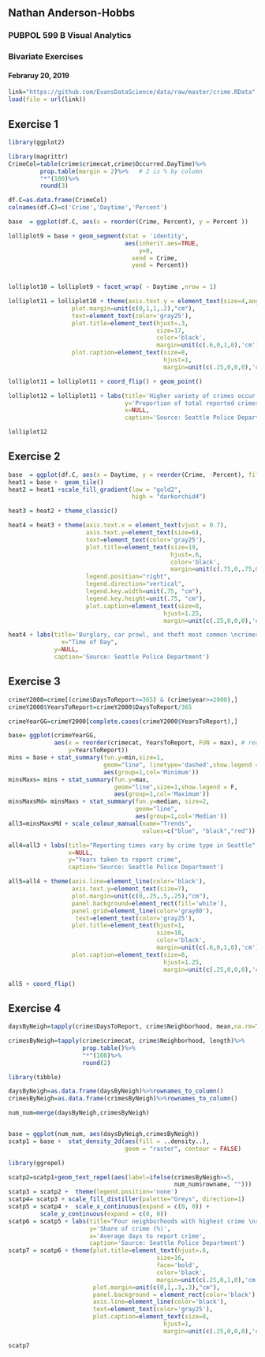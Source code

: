 ## Nathan Anderson-Hobbs
### PUBPOL 599 B Visual Analytics
### Bivariate Exercises
#### Febraruy 20, 2019



```r
link="https://github.com/EvansDataScience/data/raw/master/crime.RData"
load(file = url(link))
```

## Exercise 1

```r
library(ggplot2)

library(magrittr)
CrimeCol=table(crime$crimecat,crime$Occurred.DayTime)%>%
         prop.table(margin = 2)%>%   # 2 is % by column
         "*"(100)%>%
         round(3)

df.C=as.data.frame(CrimeCol)
colnames(df.C)=c('Crime','Daytime','Percent')

base  = ggplot(df.C, aes(x = reorder(Crime, Percent), y = Percent )) 

lolliplot9 = base + geom_segment(stat = 'identity',
                                 aes(inherit.aes=TRUE,
                                     y=0,
                                   xend = Crime,
                                   yend = Percent))
                                 

lolliplot10 = lolliplot9 + facet_wrap( ~ Daytime ,nrow = 1) 

lolliplot11 = lolliplot10 + theme(axis.text.y = element_text(size=4,angle = 45),
                  plot.margin=unit(c(0,1,1,.2),"cm"),
                  text=element_text(color='gray25'),
                  plot.title=element_text(hjust=.3,
                                          size=17,
                                          color='black',
                                          margin=unit(c(.6,0,1,0),'cm')),
                  plot.caption=element_text(size=8,
                                            hjust=1,
                                            margin=unit(c(.25,0,0,0),'cm'))) 

lolliplot11 = lolliplot11 + coord_flip() + geom_point()

lolliplot12 = lolliplot11 + labs(title='Higher variety of crimes occur at night in Seattle',
                                 y='Proportion of total reported crimes by time of day',
                                 x=NULL,
                                 caption='Source: Seattle Police Department')

lolliplot12
```



## Exercise 2
```r

base  = ggplot(df.C, aes(x = Daytime, y = reorder(Crime, -Percent), fill = Percent)) 
heat1 = base +  geom_tile() 
heat2 = heat1 +scale_fill_gradient(low = "gold2", 
                                   high = "darkorchid4")

heat3 = heat2 + theme_classic() 

heat4 = heat3 + theme(axis.text.x = element_text(vjust = 0.7),
                      axis.text.y=element_text(size=6),
                      text=element_text(color='gray25'),
                      plot.title=element_text(size=19,
                                              hjust=.6,
                                              color='black',
                                              margin=unit(c(.75,0,.75,0),'cm')),
                      legend.position="right", 
                      legend.direction="vertical",
                      legend.key.width=unit(.75, "cm"),
                      legend.key.height=unit(.75, "cm"),
                      plot.caption=element_text(size=8,
                                            hjust=1.25,
                                            margin=unit(c(.25,0,0,0),'cm')))

heat4 + labs(title='Burglary, car prowl, and theft most common \ncrimes througout the day in Seattle',
               x="Time of Day",
             y=NULL,
             caption='Source: Seattle Police Department')
```


## Exercise 3

```r

crimeY2000=crime[(crime$DaysToReport>=365) & (crime$year>=2000),]
crimeY2000$YearsToReport=crimeY2000$DaysToReport/365

crimeYearGG=crimeY2000[complete.cases(crimeY2000$YearsToReport),]

base= ggplot(crimeYearGG,
             aes(x = reorder(crimecat, YearsToReport, FUN = max), # reorder!
                 y=YearsToReport)) 
mins = base + stat_summary(fun.y=min,size=1,
                           geom="line", linetype='dashed',show.legend = T,
                           aes(group=1,col='Minimum'))
minsMaxs= mins + stat_summary(fun.y=max,
                              geom="line",size=1,show.legend = F,
                              aes(group=1,col='Maximum'))
minsMaxsMd= minsMaxs + stat_summary(fun.y=median, size=2,
                                    geom="line",
                                    aes(group=1,col='Median'))
all3=minsMaxsMd + scale_colour_manual(name="Trends",
                                      values=c("blue", "black","red"))

all4=all3 + labs(title="Reporting times vary by crime type in Seattle",
                 x=NULL,
                 y="Years taken to report crime",
                 caption='Source: Seattle Police Department')

all5=all4 + theme(axis.line=element_line(color='black'),
                  axis.text.y=element_text(size=7),
                  plot.margin=unit(c(0,.25,.5,.25),"cm"),
                  panel.background=element_rect(fill='white'),
                  panel.grid=element_line(color='gray80'),
                   text=element_text(color='gray25'),
                  plot.title=element_text(hjust=1,
                                          size=18,
                                          color='black',
                                          margin=unit(c(.6,0,1,0),'cm')),
                  plot.caption=element_text(size=8,
                                            hjust=1.25,
                                            margin=unit(c(.25,0,0,0),'cm')))

all5 + coord_flip()
```
## Exercise 4

```r
daysByNeigh=tapply(crime$DaysToReport, crime$Neighborhood, mean,na.rm=T)

crimesByNeigh=tapply(crime$crimecat, crime$Neighborhood, length)%>%      
                     prop.table()%>%
                     "*"(100)%>% 
                     round(2) 

library(tibble)

daysByNeigh=as.data.frame(daysByNeigh)%>%rownames_to_column()
crimesByNeigh=as.data.frame(crimesByNeigh)%>%rownames_to_column()

num_num=merge(daysByNeigh,crimesByNeigh)


base = ggplot(num_num, aes(daysByNeigh,crimesByNeigh)) 
scatp1 = base +  stat_density_2d(aes(fill = ..density..), 
                                 geom = "raster", contour = FALSE)

library(ggrepel)

scatp2=scatp1+geom_text_repel(aes(label=ifelse(crimesByNeigh>=5,
                                               num_num$rowname, "")))
scatp3 = scatp2 +  theme(legend.position='none') 
scatp4= scatp3 + scale_fill_distiller(palette="Greys", direction=1)
scatp5 = scatp4 +  scale_x_continuous(expand = c(0, 0)) + 
         scale_y_continuous(expand = c(0, 0)) 
scatp6 = scatp5 + labs(title="Four neighborhoods with highest crime \nrates report faster than average",
                       y='Share of crime (%)',
                       x='Average days to report crime',
                       caption='Source: Seattle Police Department')
scatp7 = scatp6 + theme(plot.title=element_text(hjust=.6,
                                          size=16,
                                          face='bold',
                                          color='black',
                                          margin=unit(c(.25,0,1,0),'cm')),
                        plot.margin=unit(c(0,1,.3,.3),"cm"),
                        panel.background = element_rect(color='black'),
                        axis.line=element_line(color='black'),
                        text=element_text(color='gray25'),
                        plot.caption=element_text(size=8,
                                            hjust=1,
                                            margin=unit(c(.25,0,0,0),'cm')))

scatp7
```

